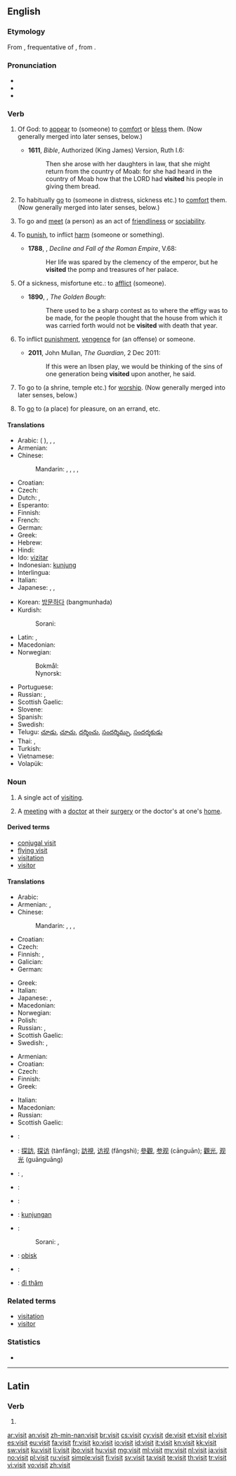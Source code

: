 {{also|visít}}
==English==

===Etymology===
From {{etyl|la|en}} {{term|visito|vīsitō|lang=la}}, frequentative of {{term|viso|vīsō|behold, survey|lang=la}}, from {{term|video|videō|see|lang=la}}.

===Pronunciation===
* {{IPA|/ˈvɪzɪt/}}
* {{audio|en-us-visit.ogg|Audio (US)}}
* {{rhymes|ɪzɪt}}

===Verb===
{{en-verb}}

# {{transitive}} Of God: to [[appear]] to (someone) to [[comfort]] or [[bless]] them. (Now generally merged into later senses, below.) {{defdate|from 13th c.}}
#* '''1611''', ''Bible'', Authorized (King James) Version, Ruth I.6:
#*: Then she arose with her daughters in law, that she might return from the country of Moab: for she had heard in the country of Moab how that the LORD had '''visited''' his people in giving them bread.
# {{transitive}} To habitually [[go]] to (someone in distress, sickness etc.) to [[comfort]] them. (Now generally merged into later senses, below.) {{defdate|from 13th c.}}
# {{transitive}} To go and [[meet]] (a person) as an act of [[friendliness]] or [[sociability]]. {{defdate|from 14th c.}}
# {{context|transitive|now|_|rare}} To [[punish]], to inflict [[harm]] {{term|upon}} (someone or something). {{defdate|from 14th c.}}
#* '''1788''', {{w|Edward Gibbon}}, ''Decline and Fall of the Roman Empire'', V.68:
#*: Her life was spared by the clemency of the emperor, but he '''visited''' the pomp and treasures of her palace.
# {{transitive}} Of a sickness, misfortune etc.: to [[afflict]] (someone). {{defdate|from 14th c.}}
#* '''1890''', {{w|James George Frazer}}, ''The Golden Bough'':
#*: There used to be a sharp contest as to where the effigy was to be made, for the people thought that the house from which it was carried forth would not be '''visited''' with death that year.
# {{context|transitive}} To inflict [[punishment]], [[vengence]] for (an offense) {{term|on}} or {{term|upon}} someone. {{defdate|from 14th c.}}
#* '''2011''', John Mullan, ''The Guardian'', 2 Dec 2011:
#*: If this were an Ibsen play, we would be thinking of the sins of one generation being '''visited''' upon another, he said.
# {{transitive}} To go to (a shrine, temple etc.) for [[worship]]. (Now generally merged into later senses, below.) {{defdate|from 14th c.}}
# {{transitive}} To [[go]] to (a place) for pleasure, on an errand, etc. {{defdate|from 15th c.}}

====Translations====
{{trans-top|to go and meet (someone)}}
* Arabic: {{t-|ar|زار|tr=zaara}} ({{qualifier|present tense}} {{t-|ar|يزور|tr=yazūru}}),  {{t-|ar|اعتمر|tr=i`tamara}},  {{t-|ar|وفد|tr=wafada}},  {{t-|ar|التم|alt=الْتم|tr=iltamma}}
* Armenian: {{t+|hy|այցելել|tr=ayc'elel}}
* Chinese:
*: Mandarin: {{t-|cmn|訪問|sc=Hani}},  {{t-|cmn|访问|tr=fǎngwèn|sc=Hani}},  {{t|cmn|看望|tr=kànwàng|sc=Hani}},  {{t-|cmn|參觀|sc=Hani}},  {{t-|cmn|参观|tr=cānguān|sc=Hani}}
* Croatian: {{t-|hr|posjetiti|alt=pòsjetiti}}
* Czech: {{t-|cs|navštívit}}
* Dutch: {{t+|nl|bezoeken}}, {{t+|nl|opzoeken}}
* Esperanto: {{t-|eo|viziti|xs=Esperanto}}
* Finnish: {{t+|fi|käydä}}
* French: {{t+|fr|visiter}}
* German: {{t+|de|besuchen}}
* Greek: {{t+|el|επισκέπτομαι|tr=episképtome}}
* Hebrew: {{t-|he|ביקר|tr=bikér}}
* Hindi: {{t-|hi|पधारना|xs=Hindi}}
* Ido: [[vizitar]]
* Indonesian: [[kunjung]]
* Interlingua: {{t-|ia|visitar}}
* Italian: {{t+|it|visitare}}
* Japanese: {{t+|ja|訪れる|tr=おとずれる, otozureru}},  {{t-|ja|訪ねる|tr=たずねる, tazuneru}},  {{t+|ja|訪問|alt=訪問する|tr=ほうもんする, hōmon-surú}}
{{trans-mid}}
* Korean: [[방문하다]] (bangmunhada)
* Kurdish:
*: Sorani: {{t|ku|میوانی|tr=meewAni|sc=ku-Arab}}
* Latin: {{t-|la|viso}}, {{t-|la|visito}}
* Macedonian: {{t-|mk|посетува|tr=posétuva}}
* Norwegian:
*: Bokmål: {{t+|no|besøke}}
*: Nynorsk: {{t-|nn|gjeste|xs=Norwegian Nynorsk}}
* Portuguese: {{t+|pt|visitar}}
* Russian: {{t+|ru|посещать|tr=poseščát’}} {{impf}},  {{t+|ru|посетить|tr=posetít’}} {{pf.}}
* Scottish Gaelic: {{t-|gd|tadhail|xs=Scottish Gaelic}}
* Slovene: {{t+|sl|obiskati}}
* Spanish: {{t+|es|visitar}}
* Swedish: {{t+|sv|besöka}}
* Telugu: [[చూడు]], [[చూచు]], [[దర్శించు]], [[సందర్శిమ్చు]], [[సందర్శకుడు]]
* Thai: {{t+|th|หา}}, {{t-|th|เยี่ยม}}
* Turkish: {{t+|tr|ziyaret etmek}}
* Vietnamese: {{t+|vi|thăm}}
* Volapük: {{t+|vo|visitön}}
{{trans-bottom}}

{{trans-see|to inflict|inflict}}

{{trans-see|to avenge|avenge}}

===Noun===
{{en-noun}}

# A single act of [[visit#Verb|visiting]].
# {{context|medicine|insurance}} A [[meeting]] with a [[doctor]] at their [[surgery]] or the doctor's at one's [[home]].

====Derived terms====
* [[conjugal visit]]
* [[flying visit]]
* [[visitation]]
* [[visitor]]

====Translations====
{{trans-top|single act of visiting}}
* Arabic: {{t-|ar|زيارة|f|tr=ziyaara}}
* Armenian: {{t-|hy|այց|tr=ayc'}}, {{t-|hy|այցելություն|tr=ayc'elut'yun}}
* Chinese:
*: Mandarin: {{t-|cmn|訪問|sc=Hani}},  {{t-|cmn|访问|tr=fǎngwèn|sc=Hani}},  {{t|cmn|往訪|sc=Hani}},  {{t|cmn|往访|tr=wǎngfǎng|sc=Hani}}
* Croatian: {{t-|hr|posjet|m|alt=pȍsjet}}
* Czech: {{t-|cs|návštěva|f}}
* Finnish: {{t+|fi|käynti}}, {{t+|fi|vierailu}}
* Galician: {{t-|gl|viaxe|f|xs=Galician}}
* German: {{t+|de|Besuch|m}}
{{trans-mid}}
* Greek: {{t+|el|επίσκεψη|f|tr=epískepsi}}
* Italian: {{t|it|visita}}
* Japanese: {{t+|ja|訪問|tr=hōmon}},  {{t-|ja|往訪|tr=ōhō}}
* Macedonian: {{t-|mk|посета|f|tr=póseta}}
* Norwegian: {{t|no|besøk}}
* Polish: {{t+|pl|wizyta|f}}
* Russian: {{t+|ru|визит|m|tr=vizít}},  {{t+|ru|посещение|n|tr=poseščénije}}
* Scottish Gaelic: {{t-|gd|tadhal|m|xs=Scottish Gaelic}}
* Swedish: {{t+|sv|besök|n}}, {{t+|sv|visit|c}}
{{trans-bottom}}

{{trans-top|meeting with a doctor}}
* Armenian: {{t-|hy|այց|tr=ayc'}}
* Croatian: {{t-|hr|posjet|m|alt=pȍsjet}}
* Czech: {{t-|cs|návštěva|f}}
* Finnish: {{t+|fi|käynti}}
* Greek: {{t+|el|επίσκεψη|f|tr=epískepsi}}
{{trans-mid}}
* Italian: {{t|it|visita}}
* Macedonian: {{t-|mk|посета|f|tr=póseta}}
* Russian: {{t+|ru|визит|m|tr=vizít}}
* Scottish Gaelic: {{t-|gd|tadhal|m|xs=Scottish Gaelic}}
{{trans-bottom}}

{{checktrans-top}}
* {{ttbc|az}}: {{t+|az|görüş|xs=Azeri}}
* {{ttbc|zh}}: [[探訪]], [[探访]] (tànfǎng); [[訪視]], [[访视]] (fǎngshì); [[參觀]], [[参观]] (cānguān); [[觀光]], [[观光]] (guānguāng)
* {{ttbc|nl}}: {{t+|nl|bezoek|n}}, {{t+|nl|visite|f}}
* {{ttbc|fr}}: {{t+|fr|visite|f}}
* {{ttbc|he}}: {{t-|he|סיור|tr=si'ûr}}
{{trans-mid}}
* {{ttbc|id}}: [[kunjung|kunjungan]]
* {{ttbc|ku}}:
*: Sorani: {{t|ku|میوانداری|tr=meewAndAree|sc=ku-Arab}}, {{t|ku|سه‌ردان|tr=sardAn|sc=ku-Arab}}
* {{ttbc|sl}}: [[obisk]] {{m}}
* {{ttbc|es}}: {{t+|es|visita|f}}
* {{ttbc|vi}}: [[đi thăm]]
{{trans-bottom}}

===Related terms===
* [[visitation]]
* [[visitor]]

===Statistics===
* {{rank|immediately|trees|filled|637|visit|follow|chance|happened}}

----

==Latin==

===Verb===
{{la-verb-form|vīsit}}

# {{conjugation of|viso|vīsō|3|s|pres|act|ind|lang=la}}

[[ar:visit]]
[[an:visit]]
[[zh-min-nan:visit]]
[[br:visit]]
[[cs:visit]]
[[cy:visit]]
[[de:visit]]
[[et:visit]]
[[el:visit]]
[[es:visit]]
[[eu:visit]]
[[fa:visit]]
[[fr:visit]]
[[ko:visit]]
[[io:visit]]
[[id:visit]]
[[it:visit]]
[[kn:visit]]
[[kk:visit]]
[[sw:visit]]
[[ku:visit]]
[[li:visit]]
[[jbo:visit]]
[[hu:visit]]
[[mg:visit]]
[[ml:visit]]
[[my:visit]]
[[nl:visit]]
[[ja:visit]]
[[no:visit]]
[[pl:visit]]
[[ru:visit]]
[[simple:visit]]
[[fi:visit]]
[[sv:visit]]
[[ta:visit]]
[[te:visit]]
[[th:visit]]
[[tr:visit]]
[[vi:visit]]
[[vo:visit]]
[[zh:visit]]